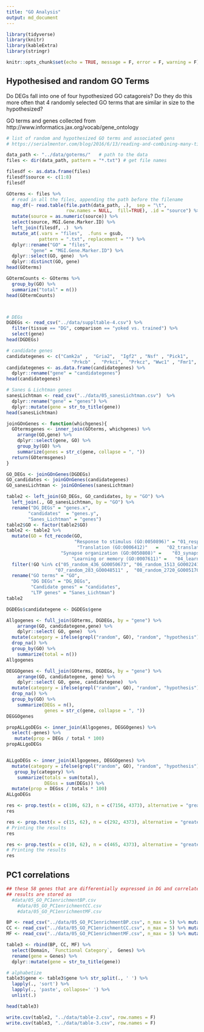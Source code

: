 ```yaml
---
title: "GO Analysis"
output: md_document
---
```


```r
library(tidyverse)
library(knitr)
library(kableExtra)
library(stringr)

knitr::opts_chunk$set(echo = TRUE, message = F, error = F, warning = F)
```


## Hypothesised and random GO Terms


Do DEGs fall into one of four hypothesized GO catagoreis? Do they do this more often that 4 randomly selected GO terms that are similar in size to the hypothesized?

GO terms and genes collected from http://www.informatics.jax.org/vocab/gene_ontology

```r
# list of random and hypothesized GO terms and associated gens 
# https://serialmentor.com/blog/2016/6/13/reading-and-combining-many-tidy-data-files-in-R

data_path <- "../data/goterms/"   # path to the data
files <- dir(data_path, pattern = "*.txt") # get file names

filesdf <- as.data.frame(files)
filesdf$source <- c(1:8)
filesdf

GOterms <- files %>%
  # read in all the files, appending the path before the filename
  map_df(~ read.table(file.path(data_path, .),  sep = "\t", 
                      row.names = NULL,  fill=TRUE), .id = "source") %>%
  mutate(source = as.numeric(source)) %>%
  select(source, MGI.Gene.Marker.ID) %>%
  left_join(filesdf, .)  %>% 
  mutate_at(.vars = "files",  .funs = gsub,
            pattern = ".txt", replacement = "") %>%
  dplyr::rename("GO" = "files",
         "gene" = "MGI.Gene.Marker.ID") %>%
  dplyr::select(GO, gene)  %>%
  dplyr::distinct(GO, gene) 
head(GOterms)

GOtermCounts <- GOterms %>%
  group_by(GO) %>%
  summarize("total" = n())
head(GOtermCounts)



# DEGs
DGDEGs <- read_csv("../data/suppltable-4.csv") %>% 
  filter(tissue == "DG", comparison == "yoked vs. trained") %>%
  select(gene) 
head(DGDEGs)

# candidate genes
candidategenes <- c("Camk2a" ,  "Gria2",  "Igf2" , "Nsf" , "Pick1",
                        "Prkcb" ,  "Prkci",  "Prkcz", "Wwc1" , "Fmr1", "Mtor")
candidategenes <- as.data.frame(candidategenes) %>%
  dplyr::rename("gene" = "candidategenes")
head(candidategenes)

# Sanes & Lichtman genes
sanesLichtman <- read_csv("../data/05_sanesLichtman.csv")  %>% 
  dplyr::rename("gene" = "genes") %>%
  dplyr::mutate(gene = str_to_title(gene))  
head(sanesLichtman)

joinGOnGenes <- function(whichgenes){
  GOtermsgenes <- inner_join(GOterms, whichgenes) %>%
    arrange(GO,gene) %>%
    dplyr::select(gene, GO) %>% 
    group_by(GO) %>%
    summarize(genes = str_c(gene, collapse = ", ")) 
  return(GOtermsgenes)
}

GO_DEGs <- joinGOnGenes(DGDEGs)
GO_candidates <- joinGOnGenes(candidategenes)
GO_sanesLichtman <- joinGOnGenes(sanesLichtman)

table2 <- left_join(GO_DEGs, GO_candidates, by = "GO") %>%
  left_join(., GO_sanesLichtman, by = "GO") %>% 
  rename("DG_DEGs" = "genes.x",
        "candidates"  = "genes.y", 
        "Sanes_Lichtman" = "genes") 
table2$GO <- factor(table2$GO)
table2 <- table2 %>%
  mutate(GO = fct_recode(GO,
                         "Response to stimulus (GO:0050896)" = "01_responsetostimulus",
                          "Translation (GO:0006412)"   =   "02_translation" ,
                    "Synapse organization (GO:0050808)" =    "03_synapseorganization" ,
                        "Learning or memory (GO:0007611)" =   "04_learningormemory" ))  %>%
  filter(!GO %in% c("05_random_436_GO0050673", "06_random_1513_GO0022414",
                  "07_random_283_GO0048511" ,  "08_random_2720_GO0051704" ) ) %>%
  rename("GO terms" = "GO",
         "DG DEGs" = "DG_DEGs",
         "Candidate genes" = "candidates",
         "LTP genes" = "Sanes_Lichtman")
table2

DGDEGs$candidategene <- DGDEGs$gene

Allgogenes <- full_join(GOterms, DGDEGs, by = "gene") %>%
    arrange(GO, candidategene,gene) %>%
    dplyr::select( GO, gene)  %>%
  mutate(category = ifelse(grepl("random", GO), "random", "hypothesis")) %>%
  drop_na() %>%
  group_by(GO) %>%
    summarize(total = n()) 
Allgogenes

DEGGOgenes <- full_join(GOterms, DGDEGs, by = "gene") %>%
    arrange(GO, candidategene, gene) %>%
    dplyr::select( GO, gene, candidategene)  %>%
  mutate(category = ifelse(grepl("random", GO), "random", "hypothesis")) %>%
  drop_na() %>%
  group_by(GO) %>%
    summarize(DEGs = n(),
              genes = str_c(gene, collapse = ", ")) 
DEGGOgenes

propALLgoDEGs <- inner_join(Allgogenes, DEGGOgenes) %>%  
  select(-genes) %>%  
   mutate(prop = DEGs / total * 100)
propALLgoDEGs


ALLgoDEGs <- inner_join(Allgogenes, DEGGOgenes) %>%  
  mutate(category = ifelse(grepl("random", GO), "random", "hypothesis")) %>%
   group_by(category) %>%
    summarize(totals = sum(total),
              DEGss = sum(DEGs)) %>%
  mutate(prop = DEGss / totals * 100)
ALLgoDEGs

res <- prop.test(x = c(106, 62), n = c(7156, 4373), alternative = "greater")
res

res <- prop.test(x = c(15, 62), n = c(292, 4373), alternative = "greater") #LM
# Printing the results
res 

res <- prop.test(x = c(10, 62), n = c(465, 4373), alternative = "greater") #LM
# Printing the results
res 


```




## PC1 correlations

```r
## these 58 genes that are differentially expressed in DG and correlated with PC1 were use to query GO http://bioinformatics.sdstate.edu/go/
## results are stored as 
  #data/05_GO_PC1enrichmentBP.csv
	#data/05_GO_PC1enrichmentCC.csv
	#data/05_GO_PC1enrichmentMF.csv

BP <- read_csv("../data/05_GO_PC1enrichmentBP.csv", n_max = 5) %>% mutate(Domain = "BP") 
CC <- read_csv("../data/05_GO_PC1enrichmentCC.csv", n_max = 5) %>% mutate(Domain = "CC") 
MF <- read_csv("../data/05_GO_PC1enrichmentMF.csv", n_max = 5) %>% mutate(Domain = "MF") 

table3 <- rbind(BP, CC, MF) %>% 
  select(Domain, `Functional Category`,  Genes) %>%
  rename(gene = Genes) %>%
  dplyr::mutate(gene = str_to_title(gene))

# alphabetize
table3$gene <- table3$gene %>% str_split(., ' ') %>% 
  lapply(., 'sort') %>%  
  lapply(., 'paste', collapse=' ') %>% 
  unlist(.)

head(table3) 
```


```r
write.csv(table2, "../data/table-2.csv", row.names = F)
write.csv(table3, "../data/table-3.csv", row.names = F)
```